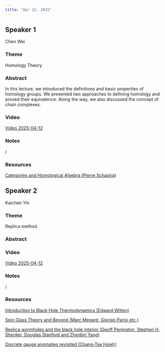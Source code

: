 ```yaml
---
title: "Apr 12, 2025"
---
```


## Speaker 1
Chen Wei

### Theme
Homology Theory

### Abstract
In this lecture, we introduced the definitions and basic properties of homology groups. We presented two approaches to defining homology and proved their equivalence. Along the way, we also discussed the concept of chain complexes.

### Video  
[Video 2025-04-12](https://drive.google.com/file/d/1Bx9-24vLl_KhmeDAS9Xj0a0VpfoZ6nMn/view?usp=sharing)

### Notes  
/

### Resources  
[Categories and Homological Algebra (Pierre Schapira)](https://drive.google.com/file/d/1b84HkWI1b4ex39Le5Pwn97ILkSQwceWc/view?usp=sharing)

## Speaker 2
Kaichen Yin

### Theme
Replica method

### Abstract

### Video  
[Video 2025-04-12](https://drive.google.com/file/d/1Z9OscnXl7WgyrlfzmB90subRIBhGepuS/view?usp=sharing)

### Notes  
/

### Resources  
[Introduction to Black Hole Thermodynamics (Edward Witten)](https://drive.google.com/file/d/1wiC13MmncGQJ3OcNlOx6eqVRyII0Jg5W/view?usp=sharing)

[Spin Glass Theory and Beyond (Marc Megard, Giorgio Parisi etc.)](https://drive.google.com/file/d/17NY7Nh4m6nx7rMc7EvfAI1yAarCbxfNg/view?usp=sharing)

[Replica wormholes and the black hole interior (Geoff Penington, Stephen H. Shenker, Douglas Stanford and Zhenbin Yang)](https://drive.google.com/file/d/1WpLvIPV7sLbEL9_F-OaehpckkxUY2gGH/view?usp=sharing)

[Discrete gauge anomalies revisited (Chang-Tse Hsieh)](https://drive.google.com/file/d/1b84HkWI1b4ex39Le5Pwn97ILkSQwceWc/view?usp=sharing)